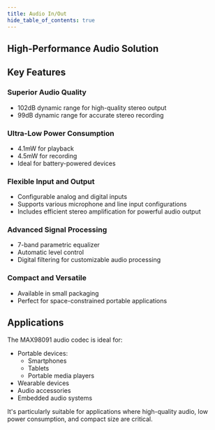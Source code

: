 ```yaml
---
title: Audio In/Out
hide_table_of_contents: true
---
```

## High-Performance Audio Solution

## Key Features

### Superior Audio Quality
- 102dB dynamic range for high-quality stereo output
- 99dB dynamic range for accurate stereo recording

### Ultra-Low Power Consumption
- 4.1mW for playback
- 4.5mW for recording
- Ideal for battery-powered devices

### Flexible Input and Output
- Configurable analog and digital inputs
- Supports various microphone and line input configurations
- Includes efficient stereo amplification for powerful audio output

### Advanced Signal Processing
- 7-band parametric equalizer
- Automatic level control
- Digital filtering for customizable audio processing

### Compact and Versatile
- Available in small packaging
- Perfect for space-constrained portable applications

## Applications

The MAX98091 audio codec is ideal for:
- Portable devices:
  - Smartphones
  - Tablets
  - Portable media players
- Wearable devices
- Audio accessories
- Embedded audio systems

It's particularly suitable for applications where high-quality audio, low power consumption, and compact size are critical.